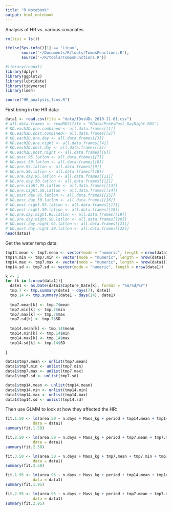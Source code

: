 ```yaml
---
title: "R Notebook"
output: html_notebook
---
```


Analysis of HR vs. various covariates

```r
rm(list = ls())

ifelse(Sys.info()[1] == 'Linux',
       source('~/Documents/R/tools/TomosFunctions.R'),
       source('~/R/tools/TomosFunctions.R'))

#library(readxl)
library(dplyr)
library(ggplot2)
library(lubridate)
library(tidyverse)
library(lme4)

source("HR_analysis_fcns.R")

```



First bring in the HR data:
```r
data1 <- read.csv(file = "data/IDvsUDs_2018-11-01.csv")
# all.data.frames <- readRDS(file = "RData/PreVsPost_DayNight.RDS")
# KD.eachID.pre.combined <- all.data.frames[[1]]
# KD.eachID.post.combined<- all.data.frames[[2]] 
# KD.eachID.pre.day <- all.data.frames[[3]]
# KD.eachID.pre.night <- all.data.frames[[4]]
# KD.eachID.post.day <- all.data.frames[[5]] 
# KD.eachID.post.night <- all.data.frames[[6]] 
# UD.post.95.latlon <- all.data.frames[[7]] 
# UD.post.50.latlon <- all.data.frames[[8]] 
# UD.pre.95.latlon <- all.data.frames[[9]] 
# UD.pre.50.latlon <- all.data.frames[[10]] 
# UD.pre.day.95.latlon <- all.data.frames[[11]] 
# UD.pre.day.50.latlon <- all.data.frames[[12]]
# UD.pre.night.95.latlon <- all.data.frames[[13]] 
# UD.pre.night.50.latlon <- all.data.frames[[14]] 
# UD.post.day.95.latlon <- all.data.frames[[15]]
# UD.post.day.50.latlon <- all.data.frames[[16]] 
# UD.post.night.95.latlon <- all.data.frames[[17]]
# UD.post.night.50.latlon <- all.data.frames[[18]]
# UD.pre.day.night.95.latlon <- all.data.frames[[19]]
# UD.pre.day.night.50.latlon <- all.data.frames[[20]]
# UD.post.day.night.95.latlon <- all.data.frames[[21]]
# UD.post.day.night.50.latlon <- all.data.frames[[22]]
head(data1)
```

Get the water temp data:
```r
tmp14.mean <- tmp7.mean <- vector(mode = "numeric", length = nrow(data1))
tmp14.min <- tmp7.min <- vector(mode = "numeric", length = nrow(data1))
tmp14.max <- tmp7.max <- vector(mode = "numeric", length = nrow(data1))
tmp14.sd <- tmp7.sd <- vector(mode = "numeric", length = nrow(data1))

k <- 1
for (k in 1:nrow(data1)){
  date1 <- as.Date(data1$Capture_Date[k], format = "%m/%d/%Y")
  tmp.7 <- tmp.summary(date1 - days(7), date1)
  tmp.14 <- tmp.summary(date1 - days(14), date1)
  
  tmp7.mean[k] <- tmp.7$mean
  tmp7.min[k] <- tmp.7$min
  tmp7.max[k] <- tmp.7$max
  tmp7.sd[k] <- tmp.7$SD
  
  tmp14.mean[k] <- tmp.14$mean
  tmp14.min[k] <- tmp.14$min
  tmp14.max[k] <- tmp.14$max
  tmp14.sd[k] <- tmp.14$SD
  
}

data1$tmp7.mean <- unlist(tmp7.mean)
data1$tmp7.min <- unlist(tmp7.min)
data1$tmp7.max <- unlist(tmp7.max)
data1$tmp7.sd <- unlist(tmp7.sd)

data1$tmp14.mean <- unlist(tmp14.mean)
data1$tmp14.min <- unlist(tmp14.min)
data1$tmp14.max <- unlist(tmp14.max)
data1$tmp14.sd <- unlist(tmp14.sd)

```

Then use GLMM to look at how they affected the HR:

```r

fit.1.50 <- lm(area.50 ~ n.days + Mass_kg + period + tmp14.mean + tmp14.min + tmp14.max + tmp14.sd,
            data = data1)
summary(fit.1.50)
```

```r
fit.2.50 <- lm(area.50 ~ n.days + Mass_kg + period + tmp7.mean + tmp7.min + tmp7.max + tmp7.sd,
            data = data1)
summary(fit.2.50)

```


```r
fit.3.50 <- lm(area.50 ~ n.days + Mass_kg + tmp7.mean + tmp7.min + tmp7.max + tmp7.sd,
            data = data1)
summary(fit.3.50)

```


```r
fit.1.95 <- lm(area.95 ~ n.days + Mass_kg + period + tmp14.mean + tmp14.min + tmp14.max + tmp14.sd,
            data = data1)
summary(fit.1.95)

```

```r
fit.2.95 <- lm(area.95 ~ n.days + Mass_kg + period + tmp7.mean + tmp7.min + tmp7.max + tmp7.sd,
            data = data1)
summary(fit.2.95)

```
